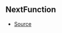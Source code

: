 ## NextFunction



- [Source](https://github.com/Androz2091/discord-player/blob/6af3b78/packages/discord-player/src/extractors/BaseExtractor.ts#L117)